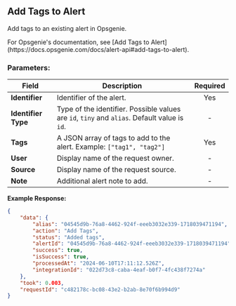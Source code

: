 
## Add Tags to Alert

Add tags to an existing alert in Opsgenie.

<Callout type="info">
	For Opsgenie's documentation, see [Add Tags to
	Alert](https://docs.opsgenie.com/docs/alert-api#add-tags-to-alert).
</Callout>

### Parameters:

| Field               | Description                                                                                  | Required |
| ------------------- | -------------------------------------------------------------------------------------------- | :------: |
| **Identifier**      | Identifier of the alert.                                                                     |   Yes    |
| **Identifier Type** | Type of the identifier. Possible values are `id`, `tiny` and `alias`. Default value is `id`. |    -     |
| **Tags**            | A JSON array of tags to add to the alert. Example: `["tag1", "tag2"]`                        |   Yes    |
| **User**            | Display name of the request owner.                                                           |    -     |
| **Source**          | Display name of the request source.                                                          |    -     |
| **Note**            | Additional alert note to add.                                                                |    -     |

**Example Response:**

```json
{
	"data": {
		"alias": "04545d9b-76a8-4462-924f-eeeb3032e339-1718039471194",
		"action": "Add Tags",
		"status": "Added tags",
		"alertId": "04545d9b-76a8-4462-924f-eeeb3032e339-1718039471194",
		"success": true,
		"isSuccess": true,
		"processedAt": "2024-06-10T17:11:12.526Z",
		"integrationId": "022d73c8-caba-4eaf-b0f7-4fc438f7274a"
	},
	"took": 0.003,
	"requestId": "c482178c-bc08-43e2-b2ab-8e70f6b994d9"
}
```
